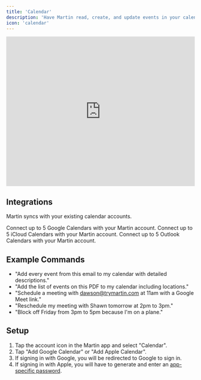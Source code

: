 ```yaml
---
title: 'Calendar'
description: 'Have Martin read, create, and update events in your calendar.'
icon: 'calendar'
---
```


<iframe
  width="100%"
  height="400"
  src="https://www.youtube.com/embed/q_MkZjHb4IM?si=4dttCq-60I52rXMR"
  title="YouTube video player"
  frameborder="0"
  allow="accelerometer; autoplay; clipboard-write; encrypted-media; gyroscope; picture-in-picture"
  allowfullscreen
  ></iframe>

## Integrations

Martin syncs with your existing calendar accounts.

<Card title="Google Calendar" icon="google" horizontal="true">
  Connect up to 5 Google Calendars with your Martin account.
</Card>

<Card title="Apple Calendar" icon="apple" horizontal="true">
  Connect up to 5 iCloud Calendars with your Martin account.
</Card>

<Card title="Outlook Calendar" icon="microsoft" horizontal="true">
  Connect up to 5 Outlook Calendars with your Martin account.
</Card>

## Example Commands
- "Add every event from this email to my calendar with detailed descriptions."
- "Add the list of events on this PDF to my calendar including locations."
- "Schedule a meeting with dawson@trymartin.com at 11am with a Google Meet link."
- "Reschedule my meeting with Shawn tomorrow at 2pm to 3pm."
- "Block off Friday from 3pm to 5pm because I'm on a plane."


## Setup

1. Tap the account icon in the Martin app and select "Calendar".
2. Tap "Add Google Calendar" or "Add Apple Calendar".
3. If signing in with Google, you will be redirected to Google to sign in.
4. If signing in with Apple, you will have to generate and enter an [app-specific password](https://support.apple.com/en-us/HT211819).
